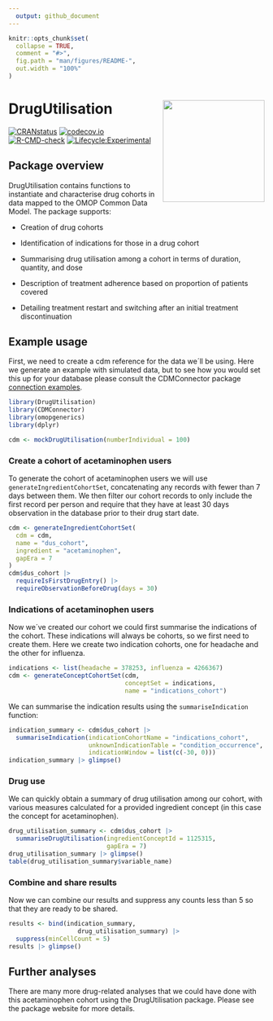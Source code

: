 ```yaml
---
  output: github_document
---
```


<!-- README.md is generated from README.Rmd. Please edit that file -->

```r
knitr::opts_chunk$set(
  collapse = TRUE,
  comment = "#>",
  fig.path = "man/figures/README-",
  out.width = "100%"
)
```

# DrugUtilisation <img src="man/figures/logo.png" align="right" height="200"/>

[![CRANstatus](https://www.r-pkg.org/badges/version/DrugUtilisation)](https://CRAN.R-project.org/package=DrugUtilisation) 
[![codecov.io](https://codecov.io/github/darwin-eu/DrugUtilisation/coverage.svg?branch=main)](https://app.codecov.io/github/darwin-eu/DrugUtilisation?branch=main)
[![R-CMD-check](https://github.com/darwin-eu/DrugUtilisation/workflows/R-CMD-check/badge.svg)](https://github.com/darwin-eu/DrugUtilisation/actions)
[![Lifecycle:Experimental](https://img.shields.io/badge/Lifecycle-Experimental-339999)](https://lifecycle.r-lib.org/articles/stages.html)

## Package overview

DrugUtilisation contains functions to instantiate and characterise drug cohorts in data mapped to the OMOP Common Data Model. The package supports:

- Creation of drug cohorts

- Identification of indications for those in a drug cohort

- Summarising drug utilisation among a cohort in terms of duration, quantity, and dose 

- Description of treatment adherence based on proportion of patients covered

- Detailing treatment restart and switching after an initial treatment discontinuation


## Example usage

First, we need to create a cdm reference for the data we´ll be using. Here we generate an example with simulated data, but to see how you would set this up for your database please consult the CDMConnector package [connection examples](https://darwin-eu.github.io/CDMConnector/articles/a04_DBI_connection_examples.html).

```r
library(DrugUtilisation)
library(CDMConnector)
library(omopgenerics)
library(dplyr)

cdm <- mockDrugUtilisation(numberIndividual = 100)
```

### Create a cohort of acetaminophen users

To generate the cohort of acetaminophen users we will use `generateIngredientCohortSet`, concatenating any records with fewer than 7 days between them. We then filter our cohort records to only include the first record per person and require that they have at least 30 days observation in the database prior to their drug start date. 

```r
cdm <- generateIngredientCohortSet(
  cdm = cdm,
  name = "dus_cohort",
  ingredient = "acetaminophen", 
  gapEra = 7
)
cdm$dus_cohort |> 
  requireIsFirstDrugEntry() |> 
  requireObservationBeforeDrug(days = 30)
```

### Indications of acetaminophen users

Now we´ve created our cohort we could first summarise the indications of the cohort. These indications will always be cohorts, so we first need to create them. Here we create two indication cohorts, one for headache and the other for influenza.

```r
indications <- list(headache = 378253, influenza = 4266367)
cdm <- generateConceptCohortSet(cdm, 
                                conceptSet = indications, 
                                name = "indications_cohort")
```

We can summarise the indication results using the `summariseIndication` function:

```r
indication_summary <- cdm$dus_cohort |> 
  summariseIndication(indicationCohortName = "indications_cohort", 
                      unknownIndicationTable = "condition_occurrence",
                      indicationWindow = list(c(-30, 0)))
indication_summary |> glimpse()
```

### Drug use
We can quickly obtain a summary of drug utilisation among our cohort, with various measures calculated for a provided ingredient concept (in this case the concept for acetaminophen).

```r
drug_utilisation_summary <- cdm$dus_cohort |> 
  summariseDrugUtilisation(ingredientConceptId = 1125315, 
                           gapEra = 7)
drug_utilisation_summary |> glimpse()
table(drug_utilisation_summary$variable_name)
```

### Combine and share results
Now we can combine our results and suppress any counts less than 5 so that they are ready to be shared.
```r
results <- bind(indication_summary,
                   drug_utilisation_summary) |> 
  suppress(minCellCount = 5)
results |> glimpse()
```


## Further analyses
There are many more drug-related analyses that we could have done with this acetaminophen cohort using the DrugUtilisation package. Please see the package website for more details.




